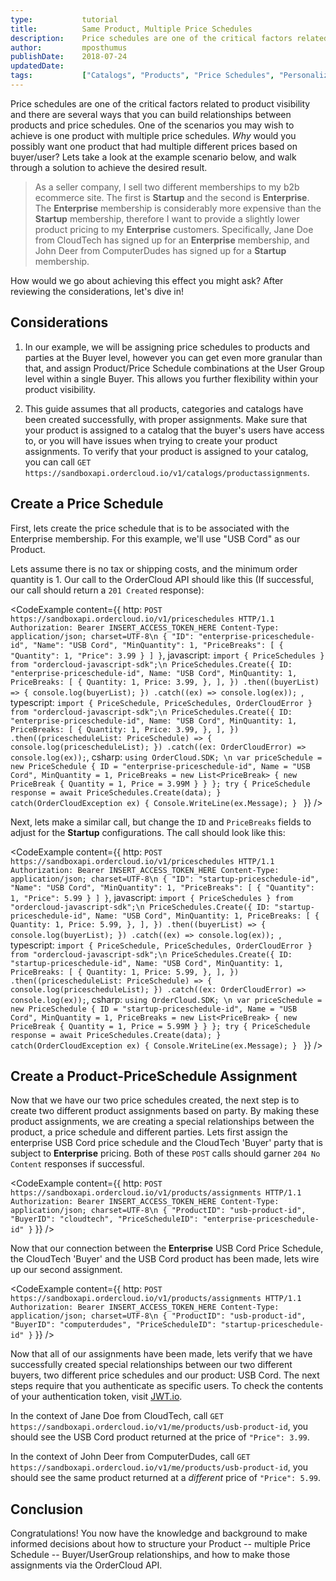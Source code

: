 ```yaml
---
type:           tutorial
title:          Same Product, Multiple Price Schedules
description:    Price schedules are one of the critical factors related to product visibility and there are several ways that you can build relationships between products and price schedules.
author:         mposthumus
publishDate:    2018-07-24
updatedDate:    
tags:           ["Catalogs", "Products", "Price Schedules", "Personalization"]
---
```


Price schedules are one of the critical factors related to <Link to="main-concepts/product-visibility">product visibility</Link> and there are several ways that you can build relationships between products and price schedules.  One of the scenarios you may wish to achieve is one product with multiple price schedules.  _Why_ would you possibly want one product that had multiple different prices based on buyer/user?  Lets take a look at the example scenario below, and walk through a solution to achieve the desired result.

> As a seller company, I sell two different memberships to my b2b ecommerce site.  The first is **Startup** and the second is **Enterprise**.  The **Enterprise** membership is considerably more expensive than the **Startup** membership, therefore I want to provide a slightly lower product pricing to my **Enterprise** customers.  Specifically, Jane Doe from CloudTech has signed up for an **Enterprise** membership, and John Deer from ComputerDudes has signed up for a **Startup** membership.

How would we go about achieving this effect you might ask?  After reviewing the considerations, let's dive in!

## Considerations

1. In our example, we will be assigning price schedules to products and parties at the Buyer level, however you can get even more granular than that, and assign Product/Price Schedule combinations at the User Group level within a single Buyer.  This allows you further flexibility within your product visibility.

2. This guide assumes that all products, categories and catalogs have been created successfully, with proper assignments.  Make sure that your product is assigned to a catalog that the buyer's users have access to, or you will have issues when trying to create your product assignments.  To verify that your product is assigned to your catalog, you can call `GET https://sandboxapi.ordercloud.io/v1/catalogs/productassignments`.


## Create a Price Schedule

First, lets create the price schedule that is to be associated with the Enterprise membership.  For this example, we'll use "USB Cord" as our Product.  

Lets assume there is no tax or shipping costs, and the minimum order quantity is 1.  Our call to the OrderCloud API should like this (If successful, our call should return a `201 Created` response):

<CodeExample
  content={{
    http: `POST https://sandboxapi.ordercloud.io/v1/priceschedules HTTP/1.1
Authorization: Bearer INSERT_ACCESS_TOKEN_HERE
Content-Type: application/json; charset=UTF-8\n
{
  "ID": "enterprise-priceschedule-id",
  "Name": "USB Cord",
  "MinQuantity": 1,
  "PriceBreaks": [
    {
      "Quantity": 1,
      "Price": 3.99
    }
  ]
}`,
javascript: `import { PriceSchedules } from "ordercloud-javascript-sdk";\n
PriceSchedules.Create({
  ID: "enterprise-priceschedule-id",
  Name: "USB Cord",
  MinQuantity: 1,
  PriceBreaks: [
    {
      Quantity: 1,
      Price: 3.99,
    },
  ],
})
.then((buyerList) => {
    console.log(buyerList);
})
.catch((ex) => console.log(ex));
`,
typescript: `import { PriceSchedule, PriceSchedules, OrderCloudError } from "ordercloud-javascript-sdk";\n
PriceSchedules.Create({
  ID: "enterprise-priceschedule-id",
  Name: "USB Cord",
  MinQuantity: 1,
  PriceBreaks: [
    {
      Quantity: 1,
      Price: 3.99,
    },
  ],
})
.then((pricescheduleList: PriceSchedule) => {
  console.log(pricescheduleList);
})
.catch((ex: OrderCloudError) => console.log(ex));`,
csharp: `using OrderCloud.SDK; \n
var priceSchedule = new PriceSchedule
{
    ID = "enterprise-priceschedule-id",
    Name = "USB Cord",
    MinQuantity = 1,
    PriceBreaks = new List<PriceBreak>
    {
        new PriceBreak
        {
            Quantity = 1,
            Price = 3.99M
        }
    }
};
try {
  PriceSchedule response = await PriceSchedules.Create(data);
} catch(OrderCloudException ex) {
  Console.WriteLine(ex.Message);
}
`
}}
/>

Next, lets make a similar call, but change the `ID` and `PriceBreaks` fields to adjust for the **Startup** configurations.  The call should look like this: 

<CodeExample
  content={{
    http: `POST https://sandboxapi.ordercloud.io/v1/priceschedules HTTP/1.1
Authorization: Bearer INSERT_ACCESS_TOKEN_HERE
Content-Type: application/json; charset=UTF-8\n
{
  "ID": "startup-priceschedule-id",
  "Name": "USB Cord",
  "MinQuantity": 1,
  "PriceBreaks": [
    {
      "Quantity": 1,
      "Price": 5.99
    }
  ]
}`,
javascript: `import { PriceSchedules } from "ordercloud-javascript-sdk";\n
PriceSchedules.Create({
  ID: "startup-priceschedule-id",
  Name: "USB Cord",
  MinQuantity: 1,
  PriceBreaks: [
    {
      Quantity: 1,
      Price: 5.99,
    },
  ],
})
.then((buyerList) => {
    console.log(buyerList);
})
.catch((ex) => console.log(ex));
`,
typescript: `import { PriceSchedule, PriceSchedules, OrderCloudError } from "ordercloud-javascript-sdk";\n
PriceSchedules.Create({
  ID: "startup-priceschedule-id",
  Name: "USB Cord",
  MinQuantity: 1,
  PriceBreaks: [
    {
      Quantity: 1,
      Price: 5.99,
    },
  ],
})
.then((pricescheduleList: PriceSchedule) => {
  console.log(pricescheduleList);
})
.catch((ex: OrderCloudError) => console.log(ex));`,
csharp: `using OrderCloud.SDK; \n
var priceSchedule = new PriceSchedule
{
    ID = "startup-priceschedule-id",
    Name = "USB Cord",
    MinQuantity = 1,
    PriceBreaks = new List<PriceBreak>
    {
        new PriceBreak
        {
            Quantity = 1,
            Price = 5.99M
        }
    }
};
try {
  PriceSchedule response = await PriceSchedules.Create(data);
} catch(OrderCloudException ex) {
  Console.WriteLine(ex.Message);
}
`
}}
/>



## Create a Product-PriceSchedule Assignment

Now that we have our two price schedules created, the next step is to create two different product assignments based on party.  By making these product assignments, we are creating a special relationships between the product, a price schedule and different parties.  Lets first assign the enterprise USB Cord price schedule and the CloudTech 'Buyer' party that is subject to **Enterprise** pricing.  Both of these `POST` calls should garner `204 No Content` responses if successful.

<CodeExample
  content={{
    http: `POST https://sandboxapi.ordercloud.io/v1/products/assignments HTTP/1.1
Authorization: Bearer INSERT_ACCESS_TOKEN_HERE
Content-Type: application/json; charset=UTF-8\n
{
  "ProductID": "usb-product-id",
  "BuyerID": "cloudtech",
  "PriceScheduleID": "enterprise-priceschedule-id"
}`
}}
/>

Now that our connection between the **Enterprise** USB Cord Price Schedule, the CloudTech 'Buyer' and the USB Cord product has been made, lets wire up our second assignment.

<CodeExample
  content={{
    http: `POST https://sandboxapi.ordercloud.io/v1/products/assignments HTTP/1.1
Authorization: Bearer INSERT_ACCESS_TOKEN_HERE
Content-Type: application/json; charset=UTF-8\n
{
  "ProductID": "usb-product-id",
  "BuyerID": "computerdudes",
  "PriceScheduleID": "startup-priceschedule-id"
}`
}}
/>

Now that all of our assignments have been made, lets verify that we have successfully created special relationships between our two different buyers, two different price schedules and our product: USB Cord.  The next steps require that you authenticate as specific users.  To check the contents of your authentication token, visit [JWT.io](https://jwt.io).

In the context of Jane Doe from CloudTech, call `GET https://sandboxapi.ordercloud.io/v1/me/products/usb-product-id`, you should see the USB Cord product returned at the price of `"Price": 3.99`.

In the context of John Deer from ComputerDudes, call `GET https://sandboxapi.ordercloud.io/v1/me/products/usb-product-id`, you should see the same product returned at a _different_ price of `"Price": 5.99`.


## Conclusion

Congratulations!  You now have the knowledge and background to make informed decisions about how to structure your Product -- multiple Price Schedule -- Buyer/UserGroup relationships, and how to make those assignments via the OrderCloud API.
